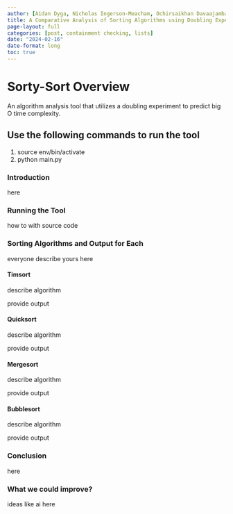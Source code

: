 ```yaml
---
author: [Aidan Dyga, Nicholas Ingerson-Meacham, Ochirsaikhan Davaajambal, Keller Liptrap, Sabrina Rodriguez]
title: A Comparative Analysis of Sorting Algorithms using Doubling Experiments
page-layout: full
categories: [post, containment checking, lists]
date: "2024-02-16"
date-format: long
toc: true
---
```



# Sorty-Sort Overview

An algorithm analysis tool that utilizes a doubling experiment to predict big O time complexity.

## Use the following commands to run the tool

1. source env/bin/activate
2. python main.py


### Introduction

here

### Running the Tool

how to with source code

### Sorting Algorithms and Output for Each

everyone describe yours here

#### Timsort

describe algorithm

provide output

#### Quicksort

describe algorithm

provide output

#### Mergesort

describe algorithm

provide output

#### Bubblesort

describe algorithm

provide output

### Conclusion

here

### What we could improve?

ideas like ai here
